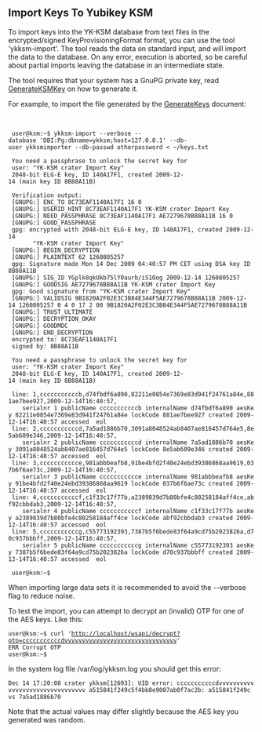 == Import Keys To Yubikey KSM ==

To import keys into the YK-KSM database from text files in the
encrypted/signed KeyProvisioningFormat format, you can use the tool
'ykksm-import'.  The tool reads the data on standard input, and will
import the data to the database.  On any error, execution is aborted,
so be careful about partial imports leaving the database in an
intermediate state.

The tool requires that your system has a GnuPG private key, read
[[GenerateKSMKey]] on how to generate it.

For example, to import the file generated by the [[GenerateKeys]]
document:

 <nowiki>
 
 user@ksm:~$ ykksm-import --verbose --database 'DBI:Pg:dbname=ykksm;host=127.0.0.1' --db-user ykksmimporter --db-passwd otherpassword < ~/keys.txt 
 
 You need a passphrase to unlock the secret key for
 user: "YK-KSM crater Import Key"
 2048-bit ELG-E key, ID 140A17F1, created 2009-12-14 (main key ID 8B88A11B)
 
 Verification output:
 [GNUPG:] ENC_TO 8C73EAF1140A17F1 16 0
 [GNUPG:] USERID_HINT 8C73EAF1140A17F1 YK-KSM crater Import Key
 [GNUPG:] NEED_PASSPHRASE 8C73EAF1140A17F1 AE7279678B88A11B 16 0
 [GNUPG:] GOOD_PASSPHRASE
 gpg: encrypted with 2048-bit ELG-E key, ID 140A17F1, created 2009-12-14
       "YK-KSM crater Import Key"
 [GNUPG:] BEGIN_DECRYPTION
 [GNUPG:] PLAINTEXT 62 1260805257 
 gpg: Signature made Mon 14 Dec 2009 04:40:57 PM CET using DSA key ID 8B88A11B
 [GNUPG:] SIG_ID YGplk8qkUkb75lY0aurb/iS1Oog 2009-12-14 1260805257
 [GNUPG:] GOODSIG AE7279678B88A11B YK-KSM crater Import Key
 gpg: Good signature from "YK-KSM crater Import Key"
 [GNUPG:] VALIDSIG 9B1820A2F02E3C3B84E344F5AE7279678B88A11B 2009-12-14 1260805257 0 4 0 17 2 00 9B1820A2F02E3C3B84E344F5AE7279678B88A11B
 [GNUPG:] TRUST_ULTIMATE
 [GNUPG:] DECRYPTION_OKAY
 [GNUPG:] GOODMDC
 [GNUPG:] END_DECRYPTION
 encrypted to: 8C73EAF1140A17F1
 signed by: 8B88A11B
 
 You need a passphrase to unlock the secret key for
 user: "YK-KSM crater Import Key"
 2048-bit ELG-E key, ID 140A17F1, created 2009-12-14 (main key ID 8B88A11B)
 
 line: 1,cccccccccccb,d74fbdf6a890,82211e0854e7369e83d941f24761a84e,881ae7bee927,2009-12-14T16:40:57,
 	serialnr 1 publicName cccccccccccb internalName d74fbdf6a890 aesKey 82211e0854e7369e83d941f24761a84e lockCode 881ae7bee927 created 2009-12-14T16:40:57 accessed  eol
 line: 2,cccccccccccd,7a5ad1886b70,3091a8048524ab8407ae816457d764e5,8e5ab609e346,2009-12-14T16:40:57,
 	serialnr 2 publicName cccccccccccd internalName 7a5ad1886b70 aesKey 3091a8048524ab8407ae816457d764e5 lockCode 8e5ab609e346 created 2009-12-14T16:40:57 accessed  eol
 line: 3,ccccccccccce,981abbbeafb8,91be4bfd2f40e24ebd39386868aa9619,037b6f6ae73c,2009-12-14T16:40:57,
 	serialnr 3 publicName ccccccccccce internalName 981abbbeafb8 aesKey 91be4bfd2f40e24ebd39386868aa9619 lockCode 037b6f6ae73c created 2009-12-14T16:40:57 accessed  eol
 line: 4,cccccccccccf,c1f33c17f77b,a2389839d7b80bfe4c80258184aff4ce,abf92cbbdab3,2009-12-14T16:40:57,
 	serialnr 4 publicName cccccccccccf internalName c1f33c17f77b aesKey a2389839d7b80bfe4c80258184aff4ce lockCode abf92cbbdab3 created 2009-12-14T16:40:57 accessed  eol
 line: 5,cccccccccccg,c55773192393,7387b5f6bede83f64a9cd75b2023826a,d70c937bbbff,2009-12-14T16:40:57,
 	serialnr 5 publicName cccccccccccg internalName c55773192393 aesKey 7387b5f6bede83f64a9cd75b2023826a lockCode d70c937bbbff created 2009-12-14T16:40:57 accessed  eol
 
 user@ksm:~$
</nowiki>

When importing large data sets it is recommended to avoid the
--verbose flag to reduce noise.

To test the import, you can attempt to decrypt an (invalid) OTP for
one of the AES keys.  Like this:

 user@ksm:~$ curl 'http://localhost/wsapi/decrypt?otp=cccccccccccdvvvvvvvvvvvvvvvvvvvvvvvvvvvvvvvv'
 ERR Corrupt OTP
 user@ksm:~$

In the system log file /var/log/ykksm.log you should get this error:

 Dec 14 17:20:08 crater ykksm[12693]: UID error: cccccccccccdvvvvvvvvvvvvvvvvvvvvvvvvvvvvvvvv a515841f249c5f4bb8e9007ab0f7ac2b: a515841f249c vs 7a5ad1886b70

Note that the actual values may differ slightly because the AES key
you generated was random.
